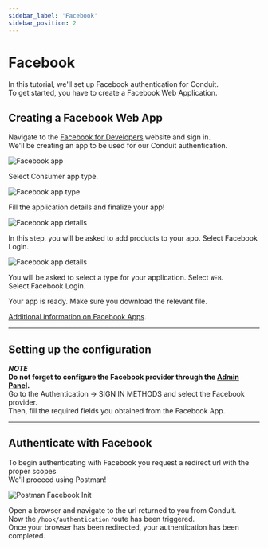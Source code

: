 ```yaml
---
sidebar_label: 'Facebook'
sidebar_position: 2
---
```


# Facebook

In this tutorial, we'll set up Facebook authentication for Conduit.<br />
To get started, you have to create a Facebook Web Application.<br />

## Creating a Facebook Web App

Navigate to the [Facebook for Developers](https://developers.facebook.com/) website and sign in.<br />
We'll be creating an app to be used for our Conduit authentication.

![Facebook app](/v0.15/modules/authentication/tutorials/create_facebook_app.png)

Select Consumer app type.

![Facebook app type](/v0.15/modules/authentication/tutorials/app_type.png)

Fill the application details and finalize your app!<br />

![Facebook app details](/v0.15/modules/authentication/tutorials/add_details.png)

In this step, you will be asked to add products to your app. Select Facebook Login.<br />

![Facebook app details](/v0.15/modules/authentication/tutorials/login_app.png)

You will be asked to select a type for your application. Select `WEB`.<br />
Select  Facebook Login.<br />

Your app is ready. Make sure you download the relevant file.

[Additional information on Facebook Apps](https://developers.facebook.com/docs/development/create-an-app/).

------------------------------------------------------------------------------------------------

## Setting up the configuration

***NOTE***<br />
**Do not forget to configure the Facebook provider through the [Admin Panel](../config#third-party).**<br />
Go to the Authentication -> SIGN IN METHODS and select the Facebook provider.<br />
Then, fill the required fields you obtained from the Facebook App.


------------------------------------------------------------------------------------------------

## Authenticate with Facebook

To begin authenticating with Facebook you request a redirect url with the proper scopes<br />
We'll proceed using Postman!<br />

![Postman Facebook Init](/v0.15/modules/authentication/tutorials/postman_facebook_init.png)

Open a browser and navigate to the url returned to you from Conduit.<br />
Now the `/hook/authentication` route has been triggered.<br />
Once your browser has been redirected, your authentication has been completed.

